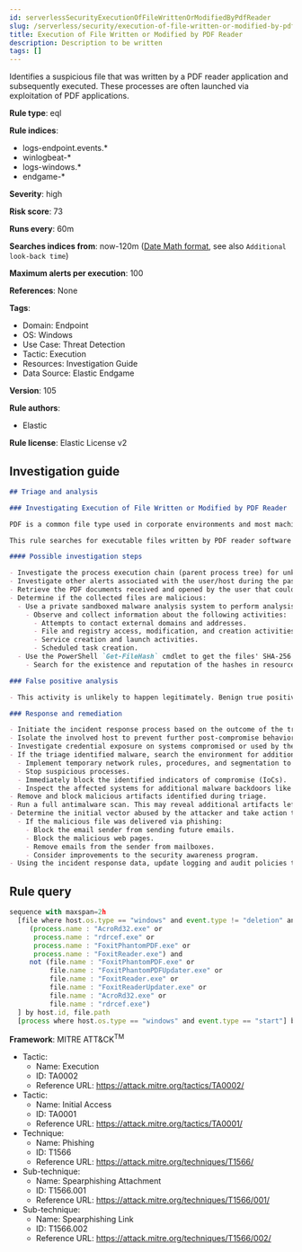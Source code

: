 ```yaml
---
id: serverlessSecurityExecutionOfFileWrittenOrModifiedByPdfReader
slug: /serverless/security/execution-of-file-written-or-modified-by-pdf-reader
title: Execution of File Written or Modified by PDF Reader
description: Description to be written
tags: []
---
```


<div id="execution-of-file-written-or-modified-by-pdf-reader"></div>

Identifies a suspicious file that was written by a PDF reader application and subsequently executed. These processes are often launched via exploitation of PDF applications.

**Rule type**: eql

**Rule indices**: 

* logs-endpoint.events.*
* winlogbeat-*
* logs-windows.*
* endgame-*

**Severity**: high

**Risk score**: 73

**Runs every**: 60m

**Searches indices from**: now-120m ([Date Math format](((ref))/common-options.html#date-math), see also <DocLink id="serverlessSecurityRulesUiCreate" section="set-the-rules-schedule">`Additional look-back time`</DocLink>)

**Maximum alerts per execution**: 100

**References**: None

**Tags**: 

* Domain: Endpoint
* OS: Windows
* Use Case: Threat Detection
* Tactic: Execution
* Resources: Investigation Guide
* Data Source: Elastic Endgame

**Version**: 105

**Rule authors**: 

* Elastic

**Rule license**: Elastic License v2

## Investigation guide

```markdown
## Triage and analysis

### Investigating Execution of File Written or Modified by PDF Reader

PDF is a common file type used in corporate environments and most machines have software to handle these files. This creates a vector where attackers can exploit the engines and technology behind this class of software for initial access or privilege escalation.

This rule searches for executable files written by PDF reader software and executed in sequence. This is most likely the result of exploitation for privilege escalation or initial access. This rule can also detect suspicious processes masquerading as PDF readers.

#### Possible investigation steps

- Investigate the process execution chain (parent process tree) for unknown processes. Examine their executable files for prevalence, whether they are located in expected locations, and if they are signed with valid digital signatures.
- Investigate other alerts associated with the user/host during the past 48 hours.
- Retrieve the PDF documents received and opened by the user that could cause this behavior. Common locations include, but are not limited to, the Downloads and Document folders and the folder configured at the email client.
- Determine if the collected files are malicious:
  - Use a private sandboxed malware analysis system to perform analysis.
    - Observe and collect information about the following activities:
      - Attempts to contact external domains and addresses.
      - File and registry access, modification, and creation activities.
      - Service creation and launch activities.
      - Scheduled task creation.
  - Use the PowerShell `Get-FileHash` cmdlet to get the files' SHA-256 hash values.
    - Search for the existence and reputation of the hashes in resources like VirusTotal, Hybrid-Analysis, CISCO Talos, Any.run, etc.

### False positive analysis

- This activity is unlikely to happen legitimately. Benign true positives (B-TPs) can be added as exceptions if necessary.

### Response and remediation

- Initiate the incident response process based on the outcome of the triage.
- Isolate the involved host to prevent further post-compromise behavior.
- Investigate credential exposure on systems compromised or used by the attacker to ensure all compromised accounts are identified. Reset passwords for these accounts and other potentially compromised credentials, such as email, business systems, and web services.
- If the triage identified malware, search the environment for additional compromised hosts.
  - Implement temporary network rules, procedures, and segmentation to contain the malware.
  - Stop suspicious processes.
  - Immediately block the identified indicators of compromise (IoCs).
  - Inspect the affected systems for additional malware backdoors like reverse shells, reverse proxies, or droppers that attackers could use to reinfect the system.
- Remove and block malicious artifacts identified during triage.
- Run a full antimalware scan. This may reveal additional artifacts left in the system, persistence mechanisms, and malware components.
- Determine the initial vector abused by the attacker and take action to prevent reinfection through the same vector.
  - If the malicious file was delivered via phishing:
    - Block the email sender from sending future emails.
    - Block the malicious web pages.
    - Remove emails from the sender from mailboxes.
    - Consider improvements to the security awareness program.
- Using the incident response data, update logging and audit policies to improve the mean time to detect (MTTD) and the mean time to respond (MTTR).

```

## Rule query

```js
sequence with maxspan=2h
  [file where host.os.type == "windows" and event.type != "deletion" and file.extension : "exe" and
     (process.name : "AcroRd32.exe" or
      process.name : "rdrcef.exe" or
      process.name : "FoxitPhantomPDF.exe" or
      process.name : "FoxitReader.exe") and
     not (file.name : "FoxitPhantomPDF.exe" or
          file.name : "FoxitPhantomPDFUpdater.exe" or
          file.name : "FoxitReader.exe" or
          file.name : "FoxitReaderUpdater.exe" or
          file.name : "AcroRd32.exe" or
          file.name : "rdrcef.exe")
  ] by host.id, file.path
  [process where host.os.type == "windows" and event.type == "start"] by host.id, process.executable

```

**Framework**: MITRE ATT&CK<sup>TM</sup>

* Tactic:
    * Name: Execution
    * ID: TA0002
    * Reference URL: https://attack.mitre.org/tactics/TA0002/
* Tactic:
    * Name: Initial Access
    * ID: TA0001
    * Reference URL: https://attack.mitre.org/tactics/TA0001/
* Technique:
    * Name: Phishing
    * ID: T1566
    * Reference URL: https://attack.mitre.org/techniques/T1566/
* Sub-technique:
    * Name: Spearphishing Attachment
    * ID: T1566.001
    * Reference URL: https://attack.mitre.org/techniques/T1566/001/
* Sub-technique:
    * Name: Spearphishing Link
    * ID: T1566.002
    * Reference URL: https://attack.mitre.org/techniques/T1566/002/

